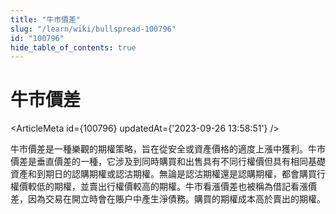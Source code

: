 ```yaml
---
title: "牛市價差"
slug: "/learn/wiki/bullspread-100796"
id: "100796"
hide_table_of_contents: true
---
```



# 牛市價差

<ArticleMeta id={100796} updatedAt={'2023-09-26 13:58:51'} />
<div className='border-solid border-b border-t-0 my-4 border-[var(--ifm-color-gray-300)]' />

牛市價差是一種樂觀的期權策略，旨在從安全或資產價格的適度上漲中獲利。牛市價差是垂直價差的一種，它涉及到同時購買和出售具有不同行權價但具有相同基礎資產和到期日的認購期權或認沽期權。無論是認沽期權還是認購期權，都會購買行權價較低的期權，並賣出行權價較高的期權。牛市看漲價差也被稱為借記看漲價差，因為交易在開立時會在賬户中產生淨債務。購買的期權成本高於賣出的期權。
